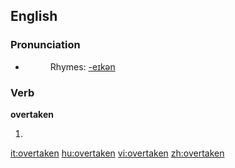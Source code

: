 ==English==

===Pronunciation===
*{{IPA|/'ovəɻteɪkən/}}
*:Rhymes: [[Rhymes:English:-eɪkən|-eɪkən]]

===Verb===
'''overtaken'''

# {{past participle of| to [[overtake]]}}

[[it:overtaken]]
[[hu:overtaken]]
[[vi:overtaken]]
[[zh:overtaken]]